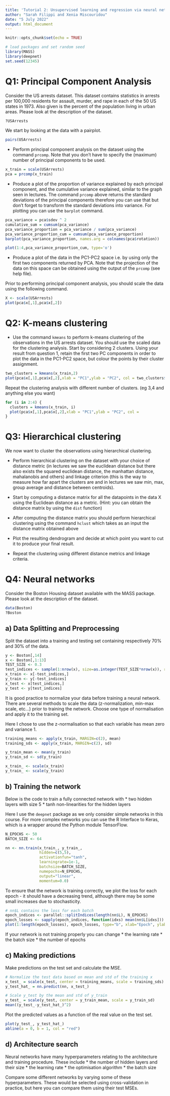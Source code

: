 ```yaml
---
title: 'Tutorial 2: Unsupervised learning and regression via neural network'
author: "Sarah Filippi and Xenia Miscouridou"
date: "5 July 2022"
output: html_document
---
```


```r
knitr::opts_chunk$set(echo = TRUE)
```

```r
# load packages and set random seed
library(MASS)
library(deepnet)
set.seed(12345)
```

# Q1: Principal Component Analysis

Consider the US arrests dataset. This dataset contains statistics in arrests per 100,000 residents for assault, murder, and rape in each of the 50 US states in 1973. Also given is the percent of the population living in urban areas. Please look at the description of the dataset.

```r
?USArrests
```

We start by looking at the data with a pairplot.

```r
pairs(USArrests)
```

* Perform principal component analysis on the dataset using the command `prcomp`. Note that you don't have to specify the (maximum) number of principal components to be used. 
```R
x_train = scale(USArrests)
pca = prcomp(x_train)
```
* Produce a plot of the proportion of variance explained by each principal component, and the cumulative variance explained, similar to the graph seen in lectures. The command `prcomp` above returns the standard deviations of the principal components therefore you can use that but don't forget to transform the standard deviations into variance. For plotting you can use the `barplot` command.
```R
pca_variance = pca$sdev ^ 2
cumulative_sum = cumsum(pca_variance)
pca_variance_proportion = pca_variance / sum(pca_variance)
pca_variance_proportion_cum = cumsum(pca_variance_proportion)
barplot(pca_variance_proportion, names.arg = colnames(pca$rotation))
```
```R
plot(1:4,pca_variance_proportion_cum, type='o')
```
* Produce a plot of the data in the PC1-PC2 space i.e. by using only the first two components returned by PCA. Note that the projection of the data on this space can be obtained using the output of the `prcomp` (see help file).

Prior to performing principal component analysis, you should scale the data using the following command.

```r
X <- scale(USArrests)
plot(pca$x[,1],pca$x[,2])
```

# Q2: K-means clustering

* Use the command `kmeans` to perform k-means clustering of the observations in the US arrests dataset. You should use the scaled data for the clustering analysis. Start by considering 2 clusters. Using your result from question 1, retain the first two PC components in order to plot the data in the PC1-PC2 space, but colour the points by their cluster assignment.
```R
two_clusters = kmeans(x_train,2)
plot(pca$x[,1],pca$x[,2],xlab = "PC1",ylab = "PC2", col = two_clusters$cluster)
```

Repeat the clustering analysis with different number of clusters. (eg 3,4 and anything else you want)
```R
for (i in 2:4) {
  clusters = kmeans(x_train, i)
  plot(pca$x[,1],pca$x[,2],xlab = "PC1",ylab = "PC2", col =            clusters$cluster, main = sprintf("%d Clusters", i))
}
```

# Q3: Hierarchical clustering

We now want to cluster the observations using hierarchical clustering.

* Perform hierarchical clustering on the dataset with your choice of distance metric (in lectures we saw the euclidean distance but there also exists the squared euclidean distance, the manhattan distance, mahalanobis and others) and linkage criterion (this is the way to measure how far apart the clusters are and in lectures we saw min, max, group average and distance between centroids). 

* Start by computing a distance matrix for all the datapoints in the data X using the Euclidean distance as a metric. (Hint: you can obtain the distance matrix by using the `dist` function)

* After computing the distance matrix you should perform hierarchical clustering using the command `hclust` which takes as an input the distance matrix obtained above

* Plot the resulting dendrogram and decide at which point you want to cut it to produce your final result. 

* Repeat the clustering using different distance metrics and linkage criteria.



# Q4: Neural networks

Consider the Boston Housing dataset available with the MASS package. Please look at the description of the dataset.

```r
data(Boston)
?Boston
```

## a) Data Splitting and Preprocessing

Split the dataset into a training and testing set containing respectively 70% and 30% of the data.

```r
y <- Boston[,14]
x <- Boston[,1:13]
TEST_SIZE <- 0.3
test_indices <- sample(1:nrow(x), size=as.integer(TEST_SIZE*nrow(x)), replace=FALSE)
x_train <- x[-test_indices,]
y_train <- y[-test_indices]
x_test <- x[test_indices,]
y_test <- y[test_indices]
```

It is good practice to normalize your data before training a neural network. There are several methods to scale the data (z-normalization, min-max scale, etc...) prior to training the network. Choose one type of normalisation and apply it to the training set.

Here I chose to use the z-normalisation so that each variable has mean zero and variance 1.

```r
training_means <- apply(x_train, MARGIN=c(2), mean)
training_sds <- apply(x_train, MARGIN=c(2), sd)

y_train_mean <- mean(y_train)
y_train_sd <- sd(y_train)

x_train_ <- scale(x_train)
y_train_ <- scale(y_train)
```

## b) Training the network

Below is the code to train a fully connected network with \* two hidden layers with size 5 \* tanh non-linearities for the hidden layers

Here I use the `deepnet` package as we only consider simple networks in this course. For more complex networks you can use the R Interface to Keras, which is a wrapper around the Python module TensorFlow.

```r
N_EPOCHS <- 50
BATCH_SIZE <- 64

nn <- nn.train(x_train_, y_train_,
               hidden=c(5,5),
               activationfun="tanh",
               learningrate=1e-1,
               batchsize=BATCH_SIZE,
               numepochs=N_EPOCHS,
               output="linear",
               momentum=0.0)
```

To ensure that the network is training correctly, we plot the loss for each epoch - it should have a decreasing trend, although there may be some small increases due to stochasticity.

```r
# nn$L contains the loss for each batch
epoch_indices <- parallel::splitIndices(length(nn$L), N_EPOCHS)
epoch_losses <- sapply(epoch_indices, function(idxs) mean(nn$L[idxs]))
plot(1:length(epoch_losses), epoch_losses, type="b", xlab="Epoch", ylab="Loss")
```

If your network is not training properly you can change \* the learning rate \* the batch size \* the number of epochs

## c) Making predictions

Make predictions on the test set and calculate the MSE.
```R
# Normalize the test data based on mean and std of the training x
x_test_ = scale(x_test, center = training_means, scale = training_sds)
y_test_hat_ = nn.predict(nn, x_test_)

# Scale y_test by the mean and std of y_train
y_test_ = scale(y_test, center = y_train_mean, scale = y_train_sd)
mean((y_test_-y_test_hat_)^2)
```

Plot the predicted values as a function of the real value on the test set.
```R
plot(y_test_, y_test_hat_)
abline(a = 0, b = 1, col = "red")
```

## d) Architecture search

Neural networks have many hyperparameters relating to the architecture and training procedure. These include \* the number of hidden layers and their size \* the learning rate \* the optimisation algorithm \* the batch size

Compare some different networks by varying some of these hyperparameters. These would be selected using cross-validation in practice, but here you can compare them using their test MSEs.

